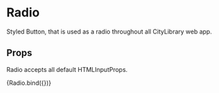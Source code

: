 
<Meta title="components/atoms/Radio" decorators={[withDesign]} />

# Radio

Styled Button, that is used as a radio throughout all CityLibrary web app.

## Props

Radio accepts all default HTMLInputProps.

<Canvas>
  <Story
    name="Radio"
    parameters={{
      design: {
        type: 'figma',
        url: '',
      },
    }}
    args={{
      className: '',
      checked: false,
      children: 'Radio button label',
      disabled: false,
    }}
  >
    {Radio.bind({})}
  </Story>
</Canvas>

<ArgsTable of={Radio} />
